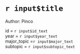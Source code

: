 # `r input$title`   
Author: Pinco   

id = `r input$id_text`   
year = `r input$year_text`   
major_topic =`r input$major_text`   
subtopic = `r input$subtopic_text`    
